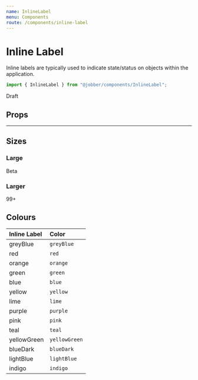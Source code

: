 ```yaml
---
name: InlineLabel
menu: Components
route: /components/inline-label
---
```



# Inline Label

<ComponentStatus stage="ready" responsive="yes" accessible="yes" />

Inline labels are typically used to indicate state/status on objects within the
application.

```ts
import { InlineLabel } from "@jobber/components/InlineLabel";
```

<Playground>
  <InlineLabel>Draft</InlineLabel>
</Playground>

## Props

<Props of={InlineLabel} />

---

## Sizes

### Large

<Playground>
  <InlineLabel size="large" color="blue">
    Beta
  </InlineLabel>
</Playground>

### Larger

<Playground>
  <InlineLabel size="larger" color="green">
    99+
  </InlineLabel>
</Playground>

## Colours

| Inline Label                                               | Color         |
| :--------------------------------------------------------- | :------------ |
| <InlineLabel color="greyBlue">greyBlue</InlineLabel>       | `greyBlue`    |
| <InlineLabel color="red">red</InlineLabel>                 | `red`         |
| <InlineLabel color="orange">orange</InlineLabel>           | `orange`      |
| <InlineLabel color="green">green</InlineLabel>             | `green`       |
| <InlineLabel color="blue">blue</InlineLabel>               | `blue`        |
| <InlineLabel color="yellow">yellow</InlineLabel>           | `yellow`      |
| <InlineLabel color="lime">lime</InlineLabel>               | `lime`        |
| <InlineLabel color="purple">purple</InlineLabel>           | `purple`      |
| <InlineLabel color="pink">pink</InlineLabel>               | `pink`        |
| <InlineLabel color="teal">teal</InlineLabel>               | `teal`        |
| <InlineLabel color="yellowGreen">yellowGreen</InlineLabel> | `yellowGreen` |
| <InlineLabel color="blueDark">blueDark</InlineLabel>       | `blueDark`    |
| <InlineLabel color="lightBlue">lightBlue</InlineLabel>     | `lightBlue`   |
| <InlineLabel color="indigo">indigo</InlineLabel>           | `indigo`      |
